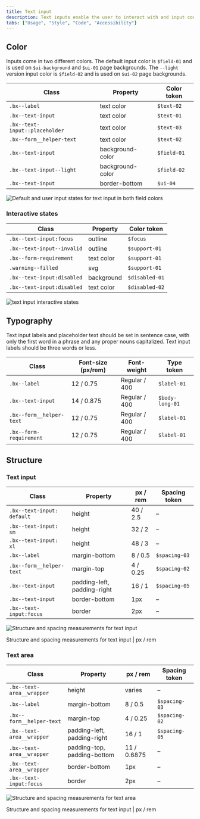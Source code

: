 ```yaml
---
title: Text input
description: Text inputs enable the user to interact with and input content and data. This component can be used for long and short form entries.
tabs: ["Usage", "Style", "Code", "Accessibility"]
---
```


## Color

Inputs come in two different colors. The default input color is `$field-01` and is used on `$ui-background` and `$ui-01` page backgrounds. The `--light` version input color is `$field-02` and is used on `$ui-02` page backgrounds.

| Class                          | Property         | Color token |
| ------------------------------ | ---------------- | ----------- |
| `.bx--label`                   | text color       | `$text-02`  |
| `.bx--text-input`              | text color       | `$text-01`  |
| `.bx--text-input::placeholder` | text color       | `$text-03`  |
| `.bx--form__helper-text`       | text color       | `$text-02`  |
| `.bx--text-input`              | background-color | `$field-01` |
| `.bx--text-input--light`       | background-color | `$field-02` |
| `.bx--text-input`              | border-bottom    | `$ui-04`    |

<div className="image--fixed">

![Default and user input states for text input in both field colors](images/text-input-style-1.png)

</div>

### Interactive states

| Class                      | Property   | Color token    |
| -------------------------- | ---------- | -------------- |
| `.bx--text-input:focus`    | outline    | `$focus`       |
| `.bx--text-input--invalid` | outline    | `$support-01`  |
| `.bx--form-requirement`    | text color | `$support-01`  |
| `.warning--filled`         | svg        | `$support-01`  |
| `.bx--text-input:disabled` | background | `$disabled-01` |
| `.bx--text-input:disabled` | text color | `$disabled-02` |

<Row>
<Column colLg={8}>

![text input interactive states](images/text-input-style-3.png)

</Column>
</Row>

## Typography

Text input labels and placeholder text should be set in sentence case, with only the first word in a phrase and any proper nouns capitalized. Text input labels should be three words or less.

| Class                    | Font-size (px/rem) | Font-weight   | Type token      |
| ------------------------ | ------------------ | ------------- | --------------- |
| `.bx--label`             | 12 / 0.75          | Regular / 400 | `$label-01`     |
| `.bx--text-input`        | 14 / 0.875         | Regular / 400 | `$body-long-01` |
| `.bx--form__helper-text` | 12 / 0.75          | Regular / 400 | `$label-01`     |
| `.bx--form-requirement`  | 12 / 0.75          | Regular / 400 | `$label-01`     |

## Structure

### Text input

| Class                      | Property                    | px / rem | Spacing token |
| -------------------------- | --------------------------- | -------- | ------------- |
| `.bx--text-input: default` | height                      | 40 / 2.5 | –             |
| `.bx--text-input: sm`      | height                      | 32 / 2   | –             |
| `.bx--text-input: xl`      | height                      | 48 / 3   | –             |
| `.bx--label`               | margin-bottom               | 8 / 0.5  | `$spacing-03` |
| `.bx--form__helper-text`   | margin-top                  | 4 / 0.25 | `$spacing-02` |
| `.bx--text-input`          | padding-left, padding-right | 16 / 1   | `$spacing-05` |
| `.bx--text-input`          | border-bottom               | 1px      | –             |
| `.bx--text-input:focus`    | border                      | 2px      | –             |

<div className="image--fixed">

![Structure and spacing measurements for text input](images/text-input-style-2.png)

</div>

<Caption>Structure and spacing measurements for text input | px / rem</Caption>

### Text area

| Class                     | Property                    | px / rem    | Spacing token |
| ------------------------- | --------------------------- | ----------- | ------------- |
| `.bx--text-area__wrapper` | height                      | varies      | –             |
| `.bx--label`              | margin-bottom               | 8 / 0.5     | `$spacing-03` |
| `.bx--form__helper-text`  | margin-top                  | 4 / 0.25    | `$spacing-02` |
| `.bx--text-area__wrapper` | padding-left, padding-right | 16 / 1      | `$spacing-05` |
| `.bx--text-area__wrapper` | padding-top, padding-bottom | 11 / 0.6875 | –             |
| `.bx--text-area__wrapper` | border-bottom               | 1px         | –             |
| `.bx--text-input:focus`   | border                      | 2px         | –             |

<div className="image--fixed">

![Structure and spacing measurements for text area](images/text-area-style-1.png)

</div>

<Caption>Structure and spacing measurements for text input | px / rem</Caption>
